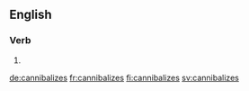 ==English==

===Verb===
{{head|en}}

# {{en-third-person singular of|cannibalize}}

[[de:cannibalizes]]
[[fr:cannibalizes]]
[[fi:cannibalizes]]
[[sv:cannibalizes]]
